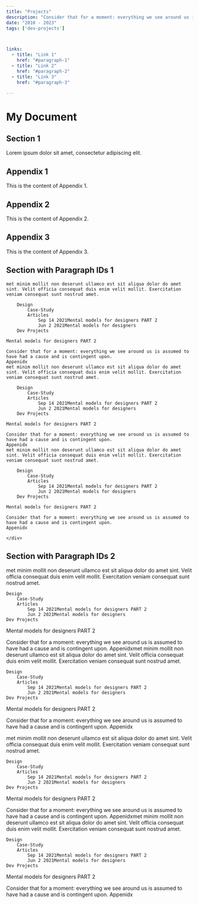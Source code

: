 ```yaml
---
title: "Projects"
description: "Consider that for a moment: everything we see around us is assumed to have had a cause and is contingent upon."
date: "2010 - 2023"
tags: ['dev-projects']



links:
  - title: "Link 1"
    href: "#paragraph-1"
  - title: "Link 2"
    href: "#paragraph-2"
  - title: "Link 3"
    href: "#paragraph-3"

---
```



<div id="paragraph-1">
    

# My Document



## Section 1

Lorem ipsum dolor sit amet, consectetur adipiscing elit.

## Appendix 1

This is the content of Appendix 1.

## Appendix 2

This is the content of Appendix 2.

## Appendix 3

This is the content of Appendix 3.
## Section with Paragraph IDs 1
    met minim mollit non deserunt ullamco est sit aliqua dolor do amet sint. Velit officia consequat duis enim velit mollit. Exercitation veniam consequat sunt nostrud amet.

        Design
            Case-Study
            Articles
                Sep 14 2021Mental models for designers PART 2
                Jun 2 2021Mental models for designers
        Dev Projects

    Mental models for designers PART 2

    Consider that for a moment: everything we see around us is assumed to have had a cause and is contingent upon.
    Appenidx
    met minim mollit non deserunt ullamco est sit aliqua dolor do amet sint. Velit officia consequat duis enim velit mollit. Exercitation veniam consequat sunt nostrud amet.

        Design
            Case-Study
            Articles
                Sep 14 2021Mental models for designers PART 2
                Jun 2 2021Mental models for designers
        Dev Projects

    Mental models for designers PART 2

    Consider that for a moment: everything we see around us is assumed to have had a cause and is contingent upon.
    Appenidx
    met minim mollit non deserunt ullamco est sit aliqua dolor do amet sint. Velit officia consequat duis enim velit mollit. Exercitation veniam consequat sunt nostrud amet.

        Design
            Case-Study
            Articles
                Sep 14 2021Mental models for designers PART 2
                Jun 2 2021Mental models for designers
        Dev Projects

    Mental models for designers PART 2

    Consider that for a moment: everything we see around us is assumed to have had a cause and is contingent upon.
    Appenidx

    </div>

## Section with Paragraph IDs 2

<div id="paragraph-2">

met minim mollit non deserunt ullamco est sit aliqua dolor do amet sint. Velit officia consequat duis enim velit mollit. Exercitation veniam consequat sunt nostrud amet.

    Design
        Case-Study
        Articles
            Sep 14 2021Mental models for designers PART 2
            Jun 2 2021Mental models for designers
    Dev Projects

Mental models for designers PART 2

Consider that for a moment: everything we see around us is assumed to have had a cause and is contingent upon.
Appenidxmet minim mollit non deserunt ullamco est sit aliqua dolor do amet sint. Velit officia consequat duis enim velit mollit. Exercitation veniam consequat sunt nostrud amet.

    Design
        Case-Study
        Articles
            Sep 14 2021Mental models for designers PART 2
            Jun 2 2021Mental models for designers
    Dev Projects

Mental models for designers PART 2

Consider that for a moment: everything we see around us is assumed to have had a cause and is contingent upon.
Appenidx

</div>

<div id="paragraph-3">

met minim mollit non deserunt ullamco est sit aliqua dolor do amet sint. Velit officia consequat duis enim velit mollit. Exercitation veniam consequat sunt nostrud amet.

    Design
        Case-Study
        Articles
            Sep 14 2021Mental models for designers PART 2
            Jun 2 2021Mental models for designers
    Dev Projects

Mental models for designers PART 2

Consider that for a moment: everything we see around us is assumed to have had a cause and is contingent upon.
Appenidxmet minim mollit non deserunt ullamco est sit aliqua dolor do amet sint. Velit officia consequat duis enim velit mollit. Exercitation veniam consequat sunt nostrud amet.

    Design
        Case-Study
        Articles
            Sep 14 2021Mental models for designers PART 2
            Jun 2 2021Mental models for designers
    Dev Projects

Mental models for designers PART 2

Consider that for a moment: everything we see around us is assumed to have had a cause and is contingent upon.
Appenidx

</div>
